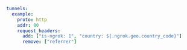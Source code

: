 ```yaml
tunnels:
  example:
    proto: http
    addr: 80
    request_headers:
      add: ["is-ngrok: 1", "country: ${.ngrok.geo.country_code}"]
      remove: ["referrer"]
```

